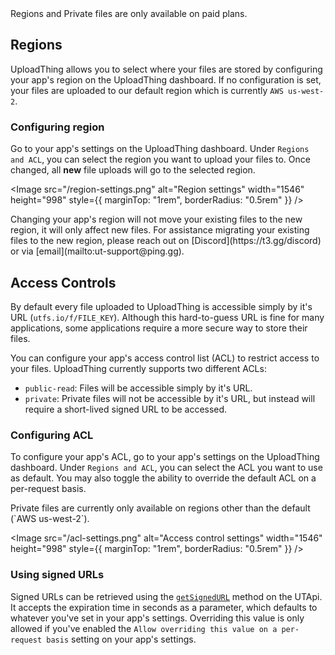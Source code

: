 
<Callout type="info">
  Regions and Private files are only available on paid plans.
</Callout>

## Regions

UploadThing allows you to select where your files are stored by configuring your
app's region on the UploadThing dashboard. If no configuration is set, your
files are uploaded to our default region which is currently `AWS us-west-2`.

### Configuring region

Go to your app's settings on the UploadThing dashboard. Under `Regions and ACL`,
you can select the region you want to upload your files to. Once changed, all
**new** file uploads will go to the selected region.


<Image
  src="/region-settings.png"
  alt="Region settings"
  width="1546"
  height="998"
  style={{ marginTop: "1rem", borderRadius: "0.5rem" }}
/>

<Callout type="info">
  Changing your app's region will not move your existing files to the new
  region, it will only affect new files. For assistance migrating your existing
  files to the new region, please reach out on [Discord](https://t3.gg/discord)
  or via [email](mailto:ut-support@ping.gg).
</Callout>

## Access Controls

By default every file uploaded to UploadThing is accessible simply by it's URL
(`utfs.io/f/FILE_KEY`). Although this hard-to-guess URL is fine for many
applications, some applications require a more secure way to store their files.

You can configure your app's access control list (ACL) to restrict access to
your files. UploadThing currently supports two different ACLs:

- `public-read`: Files will be accessible simply by it's URL.
- `private`: Private files will not be accessible by it's URL, but instead will
  require a short-lived signed URL to be accessed.

### Configuring ACL

To configure your app's ACL, go to your app's settings on the UploadThing
dashboard. Under `Regions and ACL`, you can select the ACL you want to use as
default. You may also toggle the ability to override the default ACL on a
per-request basis.

<Callout type="info">
  Private files are currently only available on regions other than the default
  (`AWS us-west-2`).
</Callout>

<Image
  src="/acl-settings.png"
  alt="Access control settings"
  width="1546"
  height="998"
  style={{ marginTop: "1rem", borderRadius: "0.5rem" }}
/>

### Using signed URLs

Signed URLs can be retrieved using the
[`getSignedURL`](/api-reference/server#getsignedurl) method on the UTApi. It
accepts the expiration time in seconds as a parameter, which defaults to
whatever you've set in your app's settings. Overriding this value is only
allowed if you've enabled the
`Allow overriding this value on a per-request basis` setting on your app's
settings.
